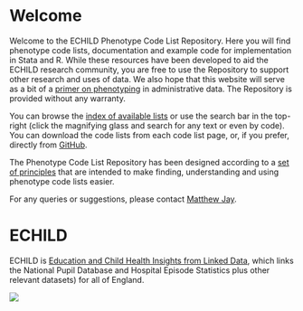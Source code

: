# Welcome {.unnumbered}

Welcome to the ECHILD Phenotype Code List Repository. Here you will find phenotype code lists, documentation and example code for implementation in Stata and R. While these resources have been developed to aid the ECHILD research community, you are free to use the Repository to support other research and uses of data. We also hope that this website will serve as a bit of a [primer on phenotyping](primer.qmd) in administrative data. The Repository is provided without any warranty.

You can browse the [index of available lists](code_list_index.qmd) or use the search bar in the top-right (click the magnifying glass and search for any text or even by code). You can download the code lists from each code list page, or, if you prefer, directly from [GitHub](https://github.com/UCL-ECHILD/phenotype-code-lists){target="_blank"}.

The Phenotype Code List Repository has been designed according to a [set of principles](principles.qmd) that are intended to make finding, understanding and using phenotype code lists easier.

For any queries or suggestions, please contact [Matthew Jay](mailto:matthew.jay@ucl.ac.uk).

# ECHILD

ECHILD is [Education and Child Health Insights from Linked Data](https://www.echild.ac.uk){target="_blank"}, which links the National Pupil Database and Hospital Episode Statistics plus other relevant datasets) for all of England.

![](static/echild-intro.png){fig-alt="The ECHILD logo."}    
